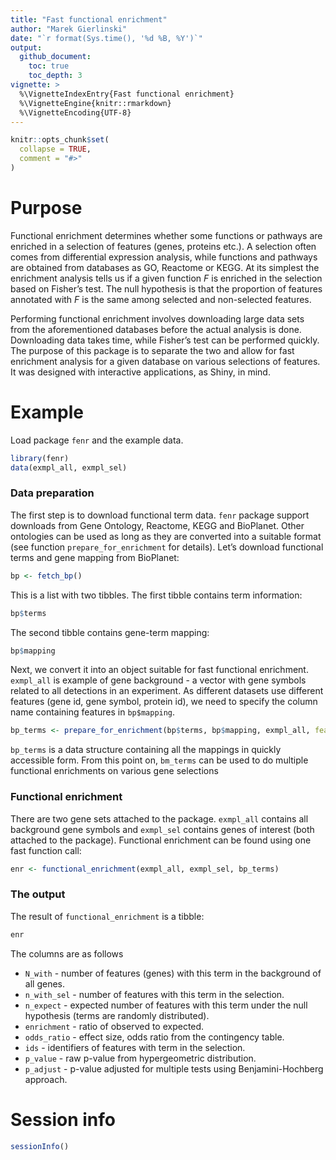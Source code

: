 ```yaml
---
title: "Fast functional enrichment"
author: "Marek Gierlinski"
date: "`r format(Sys.time(), '%d %B, %Y')`"
output:
  github_document:
    toc: true
    toc_depth: 3
vignette: >
  %\VignetteIndexEntry{Fast functional enrichment}
  %\VignetteEngine{knitr::rmarkdown}
  %\VignetteEncoding{UTF-8}
---
```


```r
knitr::opts_chunk$set(
  collapse = TRUE,
  comment = "#>"
)
```

# Purpose

Functional enrichment determines whether some functions or pathways are enriched in a selection of features (genes, proteins etc.). A selection often comes from differential expression analysis, while functions and pathways are obtained from databases as GO, Reactome or KEGG. At its simplest the enrichment analysis tells us if a given function $F$ is enriched in the selection based on Fisher's test. The null hypothesis is that the proportion of features annotated with $F$ is the same among selected and non-selected features. 

Performing functional enrichment involves downloading large data sets from the aforementioned databases before the actual analysis is done. Downloading data takes time, while Fisher's test can be performed quickly. The purpose of this package is to separate the two and allow for fast enrichment analysis for a given database on various selections of features. It was designed with interactive applications, as Shiny, in mind.

# Example

Load package `fenr` and the example data.

```r
library(fenr)
data(exmpl_all, exmpl_sel)
```

### Data preparation

The first step is to download functional term data. `fenr` package support downloads from Gene Ontology, Reactome, KEGG and BioPlanet. Other ontologies can be used as long as they are converted into a suitable format (see function `prepare_for_enrichment` for details). Let's download functional terms and gene mapping from BioPlanet:

```r
bp <- fetch_bp()
```

This is a list with two tibbles. The first tibble contains term information:

```r
bp$terms
```

The second tibble contains gene-term mapping:

```r
bp$mapping
```

Next, we convert it into an object suitable for fast functional enrichment. `exmpl_all` is example of gene background - a vector with gene symbols related to all detections in an experiment. As different datasets use different features (gene id, gene symbol, protein id), we need to specify the column name containing features in `bp$mapping`.

```r
bp_terms <- prepare_for_enrichment(bp$terms, bp$mapping, exmpl_all, feature_name = "gene_symbol")
```

`bp_terms` is a data structure containing all the mappings in quickly accessible form. From this point on, `bm_terms` can be used to do multiple functional enrichments on various gene selections

### Functional enrichment

There are two gene sets attached to the package. `exmpl_all` contains all background gene symbols and `exmpl_sel` contains genes of interest (both attached to the package). Functional enrichment can be found using one fast function call:

```r
enr <- functional_enrichment(exmpl_all, exmpl_sel, bp_terms)
```


### The output

The result of `functional_enrichment` is a tibble:

```r
enr
```

The columns are as follows

 - `N_with` - number of features (genes) with this term in the background of all genes.
 - `n_with_sel` - number of features with this term in the selection.
 - `n_expect` - expected number of features with this term under the null hypothesis (terms are randomly distributed).
 - `enrichment` - ratio of observed to expected.
 - `odds_ratio` - effect size, odds ratio from the contingency table.
 - `ids` - identifiers of features with term in the selection.
 - `p_value` - raw p-value from hypergeometric distribution.
 - `p_adjust` - p-value adjusted for multiple tests using Benjamini-Hochberg approach.
 
 
# Session info

```r
sessionInfo()
```
